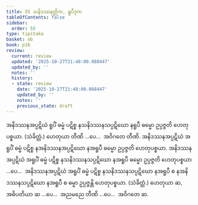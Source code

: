 ```yaml
---
title: 55 သနိဒဿနတ္တိက, ရူပီဒုက
tableOfContents: false
sidebar:
  order: 55
type: tipitaka
basket: ab
book: p16
review:
  current: review
  updated: '2025-10-27T21:48:00.088447'
  updated_by: ''
  notes: ''
  history:
  - state: review
    date: '2025-10-27T21:48:00.088447'
    updated_by: ''
    notes: ''
    previous_state: draft
---
```



<ReviewStatus review={frontmatter.review} showDetails={true} />

<HypothesisAnnotation frontmatter={frontmatter} />

<DynamicBreadcrumb />

<Division number="98" book="p16" e="ch" v="40" p="275">

<Paragraph number="241" book="p16">
အနိဒဿနအပ္ပဋိဃံ ရူပိံ ဓမ္မံ ပဋိစ္စ နသနိဒဿနသပ္ပဋိဃော နရူပီ ဓမ္မော ဥပ္ပဇ္ဇတိ ဟေတုပစ္စယာ. (သံခိတ္တံ.) ဟေတုယာ တီဏိ …ပေ…  အဝိဂတေ တီဏိ.
</Paragraph>

<Paragraph number="242" book="p16">
အနိဒဿနအပ္ပဋိဃံ အရူပိံ ဓမ္မံ ပဋိစ္စ နအနိဒဿနအပ္ပဋိဃော နအရူပီ ဓမ္မော ဥပ္ပဇ္ဇတိ ဟေတုပစ္စယာ. အနိဒဿနအပ္ပဋိဃံ အရူပိံ ဓမ္မံ ပဋိစ္စ နသနိဒဿနသပ္ပဋိဃော နအရူပီ ဓမ္မော ဥပ္ပဇ္ဇတိ ဟေတုပစ္စယာ …ပေ…  အနိဒဿနအပ္ပဋိဃံ အရူပိံ ဓမ္မံ ပဋိစ္စ နသနိဒဿနသပ္ပဋိဃော နအရူပီ စ နအနိဒဿနသပ္ပဋိဃော နအရူပီ စ ဓမ္မာ ဥပ္ပဇ္ဇန္တိ ဟေတုပစ္စယာ. (သံခိတ္တံ.) ဟေတုယာ ဆ, အဓိပတိယာ ဆ …ပေ…  အညမညေ တီဏိ …ပေ…  အဝိဂတေ ဆ.
</Paragraph>
</Division>